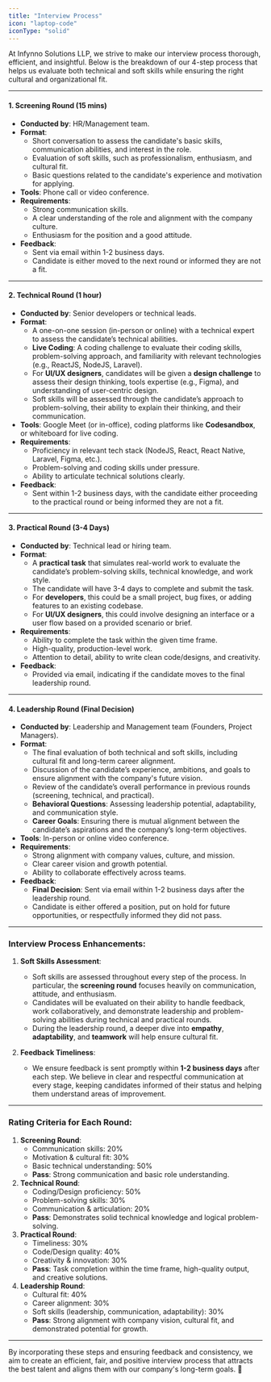 ```yaml
---
title: "Interview Process"
icon: "laptop-code"
iconType: "solid"
---
```


At Infynno Solutions LLP, we strive to make our interview process thorough, efficient, and insightful. Below is the breakdown of our 4-step process that helps us evaluate both technical and soft skills while ensuring the right cultural and organizational fit.

---

#### **1. Screening Round (15 mins)** <i class="fa fa-clipboard-list"></i>

- **Conducted by**: HR/Management team.
- **Format**:
  - Short conversation to assess the candidate's basic skills, communication abilities, and interest in the role.
  - Evaluation of soft skills, such as professionalism, enthusiasm, and cultural fit.
  - Basic questions related to the candidate's experience and motivation for applying.
- **Tools**: Phone call or video conference.
- **Requirements**:
  - Strong communication skills.
  - A clear understanding of the role and alignment with the company culture.
  - Enthusiasm for the position and a good attitude.
- **Feedback**:
  - Sent via email within 1-2 business days.
  - Candidate is either moved to the next round or informed they are not a fit.

---

#### **2. Technical Round (1 hour)** <i class="fa fa-laptop-code"></i>

- **Conducted by**: Senior developers or technical leads.
- **Format**:
  - A one-on-one session (in-person or online) with a technical expert to assess the candidate’s technical abilities.
  - **Live Coding**: A coding challenge to evaluate their coding skills, problem-solving approach, and familiarity with relevant technologies (e.g., ReactJS, NodeJS, Laravel).
  - For **UI/UX designers**, candidates will be given a **design challenge** to assess their design thinking, tools expertise (e.g., Figma), and understanding of user-centric design.
  - Soft skills will be assessed through the candidate’s approach to problem-solving, their ability to explain their thinking, and their communication.
- **Tools**: Google Meet (or in-office), coding platforms like **Codesandbox**, or whiteboard for live coding.
- **Requirements**:
  - Proficiency in relevant tech stack (NodeJS, React, React Native, Laravel, Figma, etc.).
  - Problem-solving and coding skills under pressure.
  - Ability to articulate technical solutions clearly.
- **Feedback**:
  - Sent within 1-2 business days, with the candidate either proceeding to the practical round or being informed they are not a fit.

---

#### **3. Practical Round (3-4 Days)** <i class="fa fa-tasks"></i>

- **Conducted by**: Technical lead or hiring team.
- **Format**:
  - A **practical task** that simulates real-world work to evaluate the candidate’s problem-solving skills, technical knowledge, and work style.
  - The candidate will have 3-4 days to complete and submit the task.
  - For **developers**, this could be a small project, bug fixes, or adding features to an existing codebase.
  - For **UI/UX designers**, this could involve designing an interface or a user flow based on a provided scenario or brief.
- **Requirements**:
  - Ability to complete the task within the given time frame.
  - High-quality, production-level work.
  - Attention to detail, ability to write clean code/designs, and creativity.
- **Feedback**:
  - Provided via email, indicating if the candidate moves to the final leadership round.

---

#### **4. Leadership Round (Final Decision)** <i class="fa fa-users"></i>

- **Conducted by**: Leadership and Management team (Founders, Project Managers).
- **Format**:
  - The final evaluation of both technical and soft skills, including cultural fit and long-term career alignment.
  - Discussion of the candidate’s experience, ambitions, and goals to ensure alignment with the company's future vision.
  - Review of the candidate’s overall performance in previous rounds (screening, technical, and practical).
  - **Behavioral Questions**: Assessing leadership potential, adaptability, and communication style.
  - **Career Goals**: Ensuring there is mutual alignment between the candidate’s aspirations and the company’s long-term objectives.
- **Tools**: In-person or online video conference.
- **Requirements**:
  - Strong alignment with company values, culture, and mission.
  - Clear career vision and growth potential.
  - Ability to collaborate effectively across teams.
- **Feedback**:
  - **Final Decision**: Sent via email within 1-2 business days after the leadership round.
  - Candidate is either offered a position, put on hold for future opportunities, or respectfully informed they did not pass.

---

### **Interview Process Enhancements**:

1. **Soft Skills Assessment**:

   - Soft skills are assessed throughout every step of the process. In particular, the **screening round** focuses heavily on communication, attitude, and enthusiasm.
   - Candidates will be evaluated on their ability to handle feedback, work collaboratively, and demonstrate leadership and problem-solving abilities during technical and practical rounds.
   - During the leadership round, a deeper dive into **empathy**, **adaptability**, and **teamwork** will help ensure cultural fit.

2. **Feedback Timeliness**:
   - We ensure feedback is sent promptly within **1-2 business days** after each step. We believe in clear and respectful communication at every stage, keeping candidates informed of their status and helping them understand areas of improvement.

---

### **Rating Criteria for Each Round**:

1. **Screening Round**:
   - Communication skills: 20%
   - Motivation & cultural fit: 30%
   - Basic technical understanding: 50%
   - **Pass**: Strong communication and basic role understanding.
2. **Technical Round**:
   - Coding/Design proficiency: 50%
   - Problem-solving skills: 30%
   - Communication & articulation: 20%
   - **Pass**: Demonstrates solid technical knowledge and logical problem-solving.
3. **Practical Round**:
   - Timeliness: 30%
   - Code/Design quality: 40%
   - Creativity & innovation: 30%
   - **Pass**: Task completion within the time frame, high-quality output, and creative solutions.
4. **Leadership Round**:
   - Cultural fit: 40%
   - Career alignment: 30%
   - Soft skills (leadership, communication, adaptability): 30%
   - **Pass**: Strong alignment with company vision, cultural fit, and demonstrated potential for growth.

---

By incorporating these steps and ensuring feedback and consistency, we aim to create an efficient, fair, and positive interview process that attracts the best talent and aligns them with our company's long-term goals. 🚀
